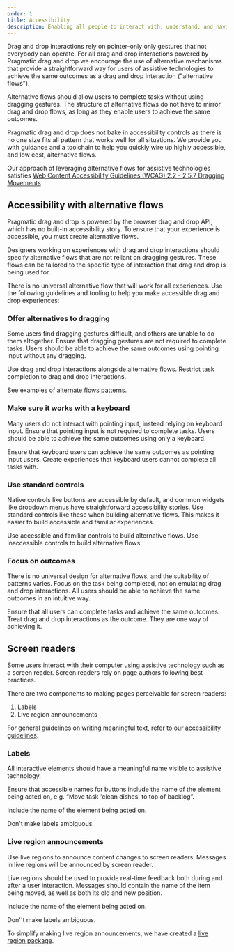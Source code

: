 ```yaml
---
order: 1
title: Accessibility
description: Enabling all people to interact with, understand, and navigate our products.
---
```



<GuidelinesAreOutOfDate />

Drag and drop interactions rely on pointer-only only gestures that not everybody can operate. For all drag and drop interactions powered by Pragmatic drag and drop we encourage the use of alternative mechanisms that provide a straightforward way for users of assistive technologies to achieve the same outcomes as a drag and drop interaction ("alternative flows").

Alternative flows should allow users to complete tasks without using dragging gestures. The structure of alternative flows do not have to mirror drag and drop flows, as long as they enable users to achieve the same outcomes.

Pragmatic drag and drop does not bake in accessibility controls as there is no one size fits all pattern that works well for all situations. We provide you with guidance and a toolchain to help you quickly wire up highly accessible, and low cost, alternative flows.

<SectionMessage>

Our approach of leveraging alternative flows for assistive technologies satisfies [Web Content Accessibility Guidelines (WCAG) 2.2 - 2.5.7 Dragging Movements](https://www.w3.org/TR/WCAG22/#dragging-movements)

</SectionMessage>

## Accessibility with alternative flows

Pragmatic drag and drop is powered by the browser drag and drop API, which has no built-in accessibility story. To ensure that your experience is accessible, you must create alternative flows.

Designers working on experiences with drag and drop interactions should specify alternative flows that are not reliant on dragging gestures. These flows can be tailored to the specific type of interaction that drag and drop is being used for.

There is no universal alternative flow that will work for all experiences. Use the following guidelines and tooling to help you make accessible drag and drop experiences:

### Offer alternatives to dragging

Some users find dragging gestures difficult, and others are unable to do them altogether. Ensure that dragging gestures are not required to complete tasks. Users should be able to achieve the same outcomes using pointing input without any dragging.

<DoDont type="do">
  Use drag and drop interactions alongside alternative flows.
</DoDont>

<DoDont type="dont">
  Restrict task completion to drag and drop interactions.
</DoDont>

See examples of [alternate flows patterns](/components/pragmatic-drag-and-drop/accessibility/patterns).

### Make sure it works with a keyboard

Many users do not interact with pointing input, instead relying on keyboard input. Ensure that pointing input is not required to complete tasks. Users should be able to achieve the same outcomes using only a keyboard.

<DoDont type="do">
  Ensure that keyboard users can achieve the same outcomes as pointing input
  users.
</DoDont>

<DoDont type="dont">
  Create experiences that keyboard users cannot complete all tasks with.
</DoDont>

### Use standard controls

Native controls like buttons are accessible by default, and common widgets like dropdown menus have straightforward accessibility stories. Use standard controls like these when building alternative flows. This makes it easier to build accessible and familiar experiences.

<DoDont type="do">
  Use accessible and familiar controls to build alternative flows.
</DoDont>

<DoDont type="dont">
  Use inaccessible controls to build alternative flows.
</DoDont>

### Focus on outcomes

There is no universal design for alternative flows, and the suitability of patterns varies. Focus on the task being completed, not on emulating drag and drop interactions. All users should be able to achieve the same outcomes in an intuitive way.

<DoDont type="do">
  Ensure that all users can complete tasks and achieve the same outcomes.
</DoDont>

<DoDont type="dont">
  Treat drag and drop interactions as the outcome. They are one way of achieving
  it.
</DoDont>

## Screen readers

Some users interact with their computer using assistive technology such as a screen reader. Screen readers rely on page authors following best practices.

There are two components to making pages perceivable for screen readers:

1. Labels
2. Live region announcements

For general guidelines on writing meaningful text, refer to our [accessibility guidelines](/foundations/accessibility).

### Labels

All interactive elements should have a meaningful name visible to assistive technology.

Ensure that accessible names for buttons include the name of the element being acted on, e.g. “Move task 'clean dishes' to top of backlog”.

<DoDont type="do">Include the name of the element being acted on.</DoDont>

<DoDont type="dont">Don't make labels ambiguous.</DoDont>

### Live region announcements

Use live regions to announce content changes to screen readers. Messages in live regions will be announced by screen reader.

Live regions should be used to provide real-time feedback both during and after a user interaction. Messages should contain the name of the item being moved, as well as both its old and new position.

<DoDont type="do">Include the name of the element being acted on.</DoDont>

<DoDont type="dont">Don''t make labels ambiguous.</DoDont>

To simplify making live region announcements, we have created a [live region package](API-addons/live-region).
